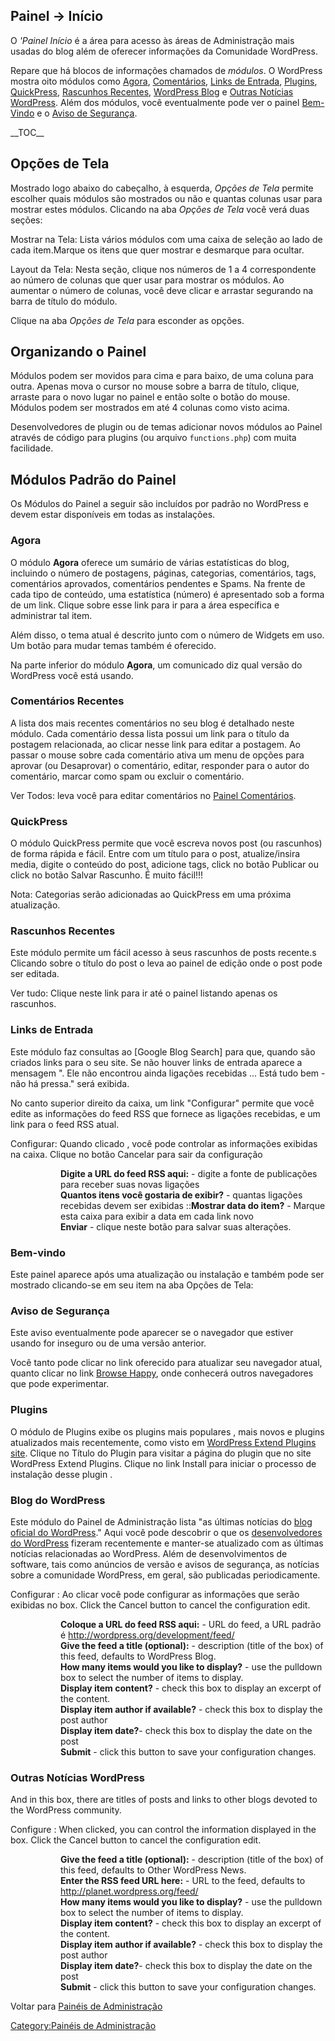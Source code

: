 {{Languages|
{{en|Dashboard SubPanel}}
{{ja|管理パネル/ダッシュボード}}
{{pt-br|Painel Início}}
}}
{{Comunidade WP-Brasil}}
{{Ajuda}}
==Painel &rarr; Início==
O '''Painel Início'' é a área para acesso às áreas de Administração mais usadas do blog além de oferecer informações da Comunidade WordPress.

Repare que há blocos de informações chamados de ''módulos''. O WordPress mostra oito módulos como [[#Agora|Agora]], [[#Comentários|Comentários]], [[#Links de Entrada|Links de Entrada]], [[#Plugins|Plugins]], [[#QuickPress|QuickPress]], [[#Rascunhos Recentes|Rascunhos Recentes]], [[#WordPress Blog|WordPress Blog]] e [[#Outras Notícias WordPress|Outras Notícias WordPress]]. Além dos módulos, você eventualmente pode ver o painel [[#Bem-Vindo|Bem-Vindo]] e o [[#Aviso de Segurança|Aviso de Segurança]].

{{Imagens|[[Image:painel-painel.png|750px]]|Painel Início}}
__TOC__

==Opções de Tela==

Mostrado logo abaixo do cabeçalho, à esquerda, ''Opções de Tela'' permite escolher quais módulos são mostrados ou não e quantas colunas usar para mostrar estes módulos. Clicando na aba ''Opções de Tela'' você verá duas seções:

;Mostrar na Tela: Lista vários módulos com uma caixa de seleção ao lado de cada item.Marque os itens que quer mostrar e desmarque para ocultar. 

;Layout da Tela: Nesta seção, clique nos números de 1 a 4 correspondente ao número de colunas que quer usar para mostrar os módulos. Ao aumentar o número de colunas, você deve clicar e arrastar segurando na barra de título do módulo.

Clique na aba ''Opções de Tela'' para esconder as opções.


==Organizando o Painel==
Módulos podem ser movidos para cima e para baixo, de uma coluna para outra. Apenas mova o cursor no mouse sobre a barra de título, clique, arraste para o novo lugar no painel e então solte o botão do mouse. Módulos podem ser mostrados em até 4 colunas como visto acima.

Desenvolvedores de plugin ou de temas adicionar novos módulos ao Painel através de código para plugins (ou arquivo <tt>functions.php</tt>) com muita facilidade.

==Módulos Padrão do Painel==
Os Módulos do Painel a seguir são incluídos por padrão no WordPress e devem estar disponíveis em todas as instalações.

===Agora===
O módulo '''Agora''' oferece um sumário de várias estatísticas do blog, incluindo o número de postagens, páginas, categorias, comentários, tags, comentários aprovados, comentários pendentes e Spams. Na frente de cada tipo de conteúdo, uma estatística (número) é apresentado sob a forma de um link. Clique sobre esse link para ir para a área específica e administrar tal item.

Além disso, o tema atual é descrito junto com o número de Widgets em uso. Um botão para mudar temas também é oferecido.

Na parte inferior do módulo '''Agora''', um comunicado diz qual versão do WordPress você está usando.

===Comentários Recentes===
A lista dos mais recentes comentários no seu blog é detalhado neste módulo. Cada comentário dessa lista possui um link para o título da postagem relacionada, ao clicar nesse link para editar a postagem. Ao passar o mouse sobre cada comentário ativa um menu de opções para aprovar (ou Desaprovar) o comentário, editar, responder para o autor do comentário, marcar como spam ou excluir o comentário. 

; Ver Todos: leva você para editar comentários no [[pt-br:Painel Comentários|Painel Comentários]].

===QuickPress===
O módulo QuickPress permite que você escreva novos post (ou rascunhos) de forma rápida e fácil. Entre com um título para o post, atualize/insira media, digite o conteúdo do post, adicione tags, click no botão Publicar ou click no botão Salvar Rascunho. É muito fácil!!!

Nota: Categorias serão adicionadas ao QuickPress em uma próxima atualização.

===Rascunhos Recentes===
Este módulo permite um fácil acesso à seus rascunhos de posts recente.s Clicando sobre o título do post o leva ao painel de edição onde o post pode ser editada.

;Ver tudo: Clique neste link para ir até o painel listando apenas os rascunhos.

{{Traduz}}

===Links de Entrada===
Este módulo faz consultas ao [Google Blog Search] para que, quando são criados links para o seu site. Se não houver links de entrada aparece a mensagem ". Ele não encontrou ainda ligações recebidas ... Está tudo bem - não há pressa." será exibida.

No canto superior direito da caixa, um link "Configurar" permite que você edite as informações do feed RSS que fornece as ligações recebidas, e um link para o feed RSS atual.

;Configurar: Quando clicado , você pode controlar as informações exibidas na caixa.  Clique no botão Cancelar para sair da configuração 
::'''Digite a URL do feed RSS aqui:''' - digite a fonte de publicações para receber suas novas ligações 
::'''Quantos itens você gostaria de exibir?''' - quantas ligações recebidas devem ser exibidas ::'''Mostrar data do item?''' - Marque esta caixa para exibir a data em cada link novo 
::'''Enviar''' - clique neste botão para salvar suas alterações.

===Bem-vindo===
Este painel aparece após uma atualização ou instalação e também pode ser mostrado clicando-se em seu item na aba Opções de Tela:
{{Imagens|[[Image:bem-vindo.png|750px]]|Painel Bem-vindo no Painel Início}}

===Aviso de Segurança===
Este aviso eventualmente pode aparecer se o navegador que estiver usando for inseguro ou de uma versão anterior.
{{Imagens|[[Image:browse-happy.png]]|Aviso sobre o navegador Chrome}}

Você tanto pode clicar no link oferecido para atualizar seu navegador atual, quanto clicar no link  [http://browsehappy.com/ Browse Happy], onde conhecerá outros navegadores que pode experimentar.

===Plugins===
O módulo de Plugins exibe os plugins mais populares , mais novos e plugins atualizados mais recentemente, como visto em [http://wordpress.org/extend/plugins/ WordPress Extend Plugins site].
Clique no Título do Plugin para visitar a página do plugin que no site WordPress Extend Plugins. 
Clique no link Install para iniciar o processo de instalação desse plugin .

===Blog do WordPress===
Este módulo do Painel de Administração lista "as últimas notícias do [http://www.wordpress.org/development/ blog oficial do WordPress]." Aqui você pode descobrir o que os [http://wordpress.org/about/ desenvolvedores do WordPress] fizeram recentemente e manter-se atualizado com as últimas notícias relacionadas ao WordPress. Além de desenvolvimentos de software, tais como anúncios de versão e avisos de segurança, as notícias sobre a comunidade WordPress, em geral, são publicadas periodicamente.

;Configurar : Ao clicar você pode configurar as informações que serão exibidas no box.  Click the Cancel button to cancel the configuration edit.
::'''Coloque a URL do feed RSS aqui:''' - URL do feed, a URL padrão é http://wordpress.org/development/feed/
::'''Give the feed a title (optional):''' -  description (title of the box) of this feed, defaults to WordPress Blog.
::'''How many items would you like to display?''' - use the pulldown box to select the number of items to display.
::'''Display item content?''' - check this box to display an excerpt of the content.
::'''Display item author if available?''' - check this box to display the post author
::'''Display item date?'''- check this box to display the date on the post
::'''Submit''' - click this button to save your configuration changes.

===Outras Notícias WordPress===
And in this box, there are titles of posts and links to other blogs devoted to the WordPress community.

;Configure : When clicked, you can control the information displayed in the box.  Click the Cancel button to cancel the configuration edit.
::'''Give the feed a title (optional):''' -  description (title of the box) of this feed, defaults to Other WordPress News.
::'''Enter the RSS feed URL here:''' - URL to the feed, defaults to http://planet.wordpress.org/feed/
::'''How many items would you like to display?''' - use the pulldown box to select the number of items to display.
::'''Display item content?''' - check this box to display an excerpt of the content.
::'''Display item author if available?''' - check this box to display the post author
::'''Display item date?'''- check this box to display the date on the post
::'''Submit''' - click this button to save your configuration changes.

Voltar para [[pt-br:Painéis de Administração|Painéis de Administração]]
{{Painel de Administração}}
{{AjudaPainel}}
[[Category:Painéis de Administração]]
